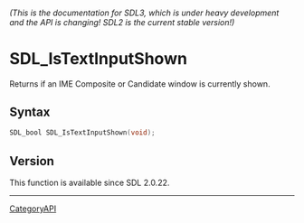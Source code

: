 ====== (This is the documentation for SDL3, which is under heavy development and the API is changing! SDL2 is the current stable version!) ======
= SDL_IsTextInputShown =

Returns if an IME Composite or Candidate window is currently shown.

== Syntax ==

<syntaxhighlight lang='c'>
SDL_bool SDL_IsTextInputShown(void);
</syntaxhighlight>

== Version ==

This function is available since SDL 2.0.22.

----
[[CategoryAPI]]


